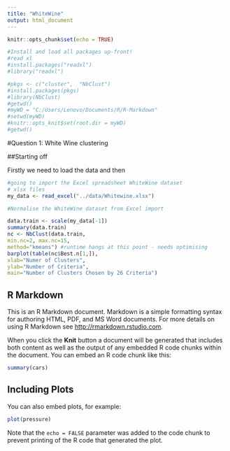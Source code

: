 ```yaml
---
title: "WhiteWine"
output: html_document
---
```



```r
knitr::opts_chunk$set(echo = TRUE)
```


```r
#Install and load all packages up-front!
#read xl
#install.packages("readxl")
#library("readxl")

#pkgs <- c("cluster",  "NbClust")
#install.packages(pkgs)
#library(NbClust)
#getwd()
#myWD = "C:/Users/Lenovo/Documents/R/R-Markdown"
#setwd(myWD)
#knitr::opts_knit$set(root.dir = myWD)
#getwd()

```
#Question 1: White Wine clustering

##Starting off

Firstly we need to load the data and then 
```r
#going to import the Excel spreadsheet WhiteWine dataset
# xlsx files
my_data <- read_excel("../data/Whitewine.xlsx")
```

```r
#Normalise the WhiteWine dataset from Excel import

data.train <- scale(my_data[-1])
summary(data.train)
nc <- NbClust(data.train,
min.nc=2, max.nc=15,
method="kmeans") #runtime hangs at this point - needs optimising
barplot(table(nc$Best.n[1,]),
xlab="Numer of Clusters",
ylab="Number of Criteria",
main="Number of Clusters Chosen by 26 Criteria")
```

## R Markdown

This is an R Markdown document. Markdown is a simple formatting syntax for authoring HTML, PDF, and MS Word documents. For more details on using R Markdown see <http://rmarkdown.rstudio.com>.

When you click the **Knit** button a document will be generated that includes both content as well as the output of any embedded R code chunks within the document. You can embed an R code chunk like this:

```r
summary(cars)
```

## Including Plots

You can also embed plots, for example:

```r
plot(pressure)
```

Note that the `echo = FALSE` parameter was added to the code chunk to prevent printing of the R code that generated the plot.
